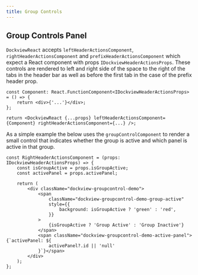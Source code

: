 ```yaml
---
title: Group Controls
---
```



## Group Controls Panel

`DockviewReact` accepts `leftHeaderActionsComponent`, `rightHeaderActionsComponent` and `prefixHeaderActionsComponent` which expect a React component with props `IDockviewHeaderActionsProps`.
These controls are rendered to left and right side of the space to the right of the tabs in the header bar as well as before the first tab in the case of the prefix header prop.

```tsx
const Component: React.FunctionComponent<IDockviewHeaderActionsProps> = () => {
    return <div>{'...'}</div>;
};

return <DockviewReact {...props} leftHeaderActionsComponent={Component} rightHeaderActionsComponent={...} />;
```

As a simple example the below uses the `groupControlComponent` to render a small control that indicates whether the group
is active and which panel is active in that group.

```tsx
const RightHeaderActionsComponent = (props: IDockviewHeaderActionsProps) => {
    const isGroupActive = props.isGroupActive;
    const activePanel = props.activePanel;

    return (
        <div className="dockview-groupcontrol-demo">
            <span
                className="dockview-groupcontrol-demo-group-active"
                style={{
                    background: isGroupActive ? 'green' : 'red',
                }}
            >
                {isGroupActive ? 'Group Active' : 'Group Inactive'}
            </span>
            <span className="dockview-groupcontrol-demo-active-panel">{`activePanel: ${
                activePanel?.id || 'null'
            }`}</span>
        </div>
    );
};
```

<MultiFrameworkContainer
    sandboxId="groupcontrol-dockview"
    react={DockviewGroupControl}
/>
